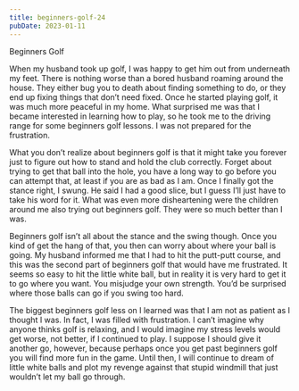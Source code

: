 ```yaml
---
title: beginners-golf-24
pubDate: 2023-01-11
---
```


Beginners Golf

When my husband took up golf, I was happy to get him out from underneath my feet. There is nothing worse than a bored husband roaming around the house. They either bug you to death about finding something to do, or they end up fixing things that don’t need fixed. Once he started playing golf, it was much more peaceful in my home. What surprised me was that I became interested in learning how to play, so he took me to the driving range for some beginners golf lessons. I was not prepared for the frustration.

What you don’t realize about beginners golf is that it might take you forever just to figure out how to stand and hold the club correctly. Forget about trying to get that ball into the hole, you have a long way to go before you can attempt that, at least if you are as bad as I am. Once I finally got the stance right, I swung. He said I had a good slice, but I guess I’ll just have to take his word for it. What was even more disheartening were the children around me also trying out beginners golf. They were so much better than I was.

Beginners golf isn’t all about the stance and the swing though. Once you kind of get the hang of that, you then can worry about where your ball is going. My husband informed me that I had to hit the putt-putt course, and this was the second part of beginners golf that would have me frustrated. It seems so easy to hit the little white ball, but in reality it is very hard to get it to go where you want. You misjudge your own strength. You’d be surprised where those balls can go if you swing too hard.

The biggest beginners golf less on I learned was that I am not as patient as I thought I was. In fact, I was filled with frustration. I can’t imagine why anyone thinks golf is relaxing, and I would imagine my stress levels would get worse, not better, if I continued to play. I suppose I should give it another go, however, because perhaps once you get past beginners golf you will find more fun in the game. Until then, I will continue to dream of little white balls and plot my revenge against that stupid windmill that just wouldn’t let my ball go through.